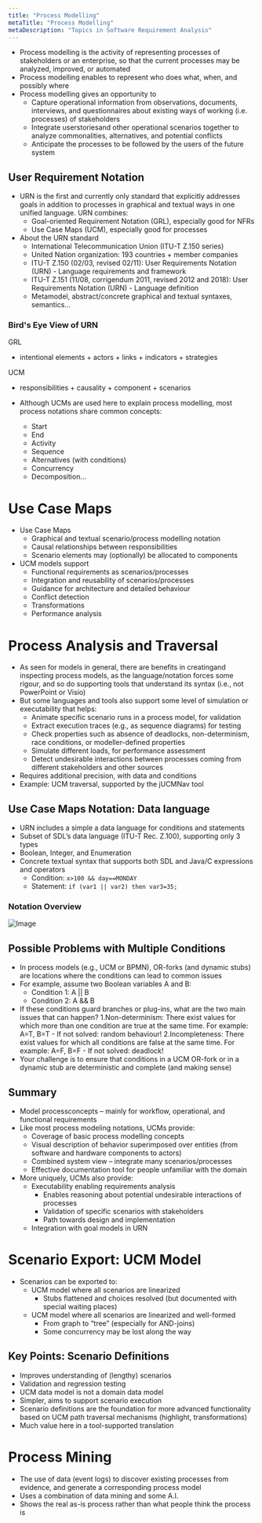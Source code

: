 ```yaml
---
title: "Process Modelling"
metaTitle: "Process Modelling"
metaDescription: "Topics in Software Requirement Analysis"
---
```



- Process modelling is the activity of representing processes of stakeholders or an enterprise, so that the current processes may be analyzed, improved, or automated
- Process modelling enables to represent who does what,  when, and possibly where
- Process modelling gives an opportunity to 
    - Capture operational information from observations, documents, interviews, and questionnaires about existing ways of working (i.e. processes) of stakeholders
    - Integrate userstoriesand other operational scenarios together to analyze commonalities, alternatives, and potential conflicts
    - Anticipate the processes to be followed by the users of the future system

## User Requirement Notation


- URN is the first and currently only standard that explicitly addresses goals in addition to processes in graphical and textual ways in one unified language. URN combines:
    - Goal-oriented Requirement Notation (GRL), especially good for NFRs
    - Use Case Maps (UCM), especially good for processes
- About the URN standard
    - International Telecommunication Union (ITU-T Z.150 series)
    - United Nation organization: 193 countries + member companies
    - ITU-T Z.150 (02/03, revised 02/11): User Requirements Notation (URN) - Language requirements and framework
    - ITU-T Z.151 (11/08, corrigendum 2011, revised 2012 and 2018): User Requirements Notation (URN) - Language definition
    - Metamodel, abstract/concrete graphical and textual syntaxes, semantics...

### Bird's Eye View of URN

GRL
- intentional elements + actors + links + indicators + strategies

UCM
- responsibilities + causality + component + scenarios


- Although UCMs are used here to explain process modelling, most process notations share common concepts:
    - Start
    - End
    - Activity
    - Sequence
    - Alternatives (with conditions)
    - Concurrency
    - Decomposition...

# Use Case Maps


- Use Case Maps
    - Graphical and textual scenario/process modelling notation 
    - Causal relationships between responsibilities
    - Scenario elements may (optionally) be allocated to components
- UCM models support
    - Functional requirements as scenarios/processes
    - Integration and reusability of scenarios/processes
    - Guidance for architecture and detailed behaviour
    - Conflict detection
    - Transformations
    - Performance analysis

# Process Analysis and Traversal


- As seen for models in general, there are benefits in creatingand inspecting process models, as the language/notation forces some rigour, and so do supporting tools that understand its syntax (i.e., not PowerPoint or Visio)
- But some languages and tools also support some level of simulation or executability that helps:
    - Animate specific scenario runs in a process model, for validation
    - Extract execution traces (e.g., as sequence diagrams) for testing
    - Check properties such as absence of deadlocks, non-determinism, race conditions, or modeller-defined properties
    - Simulate different loads, for performance assessment
    - Detect undesirable interactions between processes coming from different stakeholders and other sources
- Requires additional precision, with data and conditions
- Example: UCM traversal, supported by the jUCMNav tool

## Use Case Maps Notation: Data language


- URN includes a simple a data language for conditions and statements
- Subset of SDL’s data language (ITU-T Rec.  Z.100), supporting only 3 types
- Boolean, Integer, and Enumeration 
- Concrete textual syntax that supports both SDL and Java/C expressions and operators
    - Condition: ```x>100 && day==MONDAY```
    - Statement: ```if (var1 || var2) then var3=35;```

### Notation Overview

![Image](https://www.researchgate.net/profile/Babak_Esfandiari/publication/225790255/figure/fig9/AS:668617037336577@1536422132064/Summary-of-the-Use-Case-Map-UCM-notation.png)

## Possible Problems with Multiple Conditions


- In process models (e.g., UCM or BPMN), OR-forks (and dynamic stubs) are locations where the conditions can lead to common issues
- For example, assume two Boolean variables A and B:
    - Condition 1: A || B
    - Condition 2: A && B
- If these conditions guard branches or plug-ins, what are the two main issues that can happen?
    1.Non-determinism: There exist values for which more than one condition are true at the same time. For example: A=T, B=T
        - If not solved: random behaviour!
    2.Incompleteness: There exist values for which all conditions are false at the same time. For example: A=F, B=F
        - If not solved: deadlock!
- Your challenge is to ensure that conditions in a UCM OR-fork or in a dynamic stub are deterministic and complete (and making sense)

## Summary


- Model processconcepts – mainly for workflow, operational, and functional requirements
- Like most process modeling notations, UCMs provide: 
    - Coverage of basic process modelling concepts
    - Visual description of behavior superimposed over entities (from software and hardware components to actors)
    - Combined system view – integrate many scenarios/processes
    - Effective documentation tool for people unfamiliar with the domain
- More uniquely, UCMs also provide:
    - Executability enabling requirements analysis
        - Enables reasoning about potential undesirable interactions of processes
        - Validation of specific scenarios with stakeholders
        - Path towards design and implementation
    - Integration with goal models in URN

# Scenario Export: UCM Model

- Scenarios can be exported to:
    - UCM model where all scenarios are linearized
        - Stubs flattened and choices resolved (but documented with special waiting places) 
    - UCM model where all scenarios are linearized and well-formed
        - From graph to “tree” (especially for AND-joins)
        - Some concurrency may be lost along the way

## Key Points: Scenario Definitions 

- Improves understanding of (lengthy) scenarios
- Validation and regression testing
- UCM data model is not a domain data model
- Simpler, aims to support scenario execution
- Scenario definitions are the foundation for more advanced functionality based on UCM path traversal mechanisms (highlight, transformations)
- Much value here in a tool-supported translation

# Process Mining

- The use of data (event logs) to discover existing processes from evidence, and generate a corresponding process model
- Uses a combination of data mining and some A.I.
- Shows the real as-is process rather than what people think the process is

